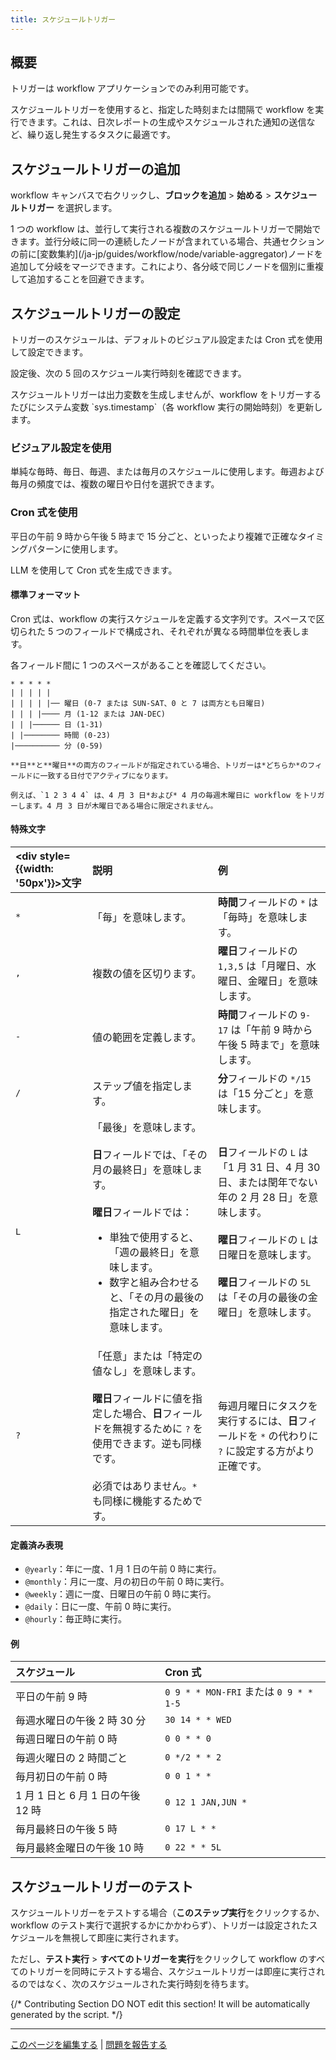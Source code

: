 ```yaml
---
title: スケジュールトリガー
---
```


## 概要

<Info>
    トリガーは workflow アプリケーションでのみ利用可能です。
</Info>

スケジュールトリガーを使用すると、指定した時刻または間隔で workflow を実行できます。これは、日次レポートの生成やスケジュールされた通知の送信など、繰り返し発生するタスクに最適です。

## スケジュールトリガーの追加

workflow キャンバスで右クリックし、**ブロックを追加** > **始める** > **スケジュールトリガー** を選択します。

<Tip>
    1 つの workflow は、並行して実行される複数のスケジュールトリガーで開始できます。並行分岐に同一の連続したノードが含まれている場合、共通セクションの前に[変数集約](/ja-jp/guides/workflow/node/variable-aggregator)ノードを追加して分岐をマージできます。これにより、各分岐で同じノードを個別に重複して追加することを回避できます。
</Tip>

## スケジュールトリガーの設定

トリガーのスケジュールは、デフォルトのビジュアル設定または Cron 式を使用して設定できます。

設定後、次の 5 回のスケジュール実行時刻を確認できます。

<Info>
    スケジュールトリガーは出力変数を生成しませんが、workflow をトリガーするたびにシステム変数 `sys.timestamp`（各 workflow 実行の開始時刻）を更新します。
</Info>

### ビジュアル設定を使用

単純な毎時、毎日、毎週、または毎月のスケジュールに使用します。毎週および毎月の頻度では、複数の曜日や日付を選択できます。

### Cron 式を使用

平日の午前 9 時から午後 5 時まで 15 分ごと、といったより複雑で正確なタイミングパターンに使用します。

<Tip>
    LLM を使用して Cron 式を生成できます。
</Tip>

#### 標準フォーマット

Cron 式は、workflow の実行スケジュールを定義する文字列です。スペースで区切られた 5 つのフィールドで構成され、それぞれが異なる時間単位を表します。

<Note>
    各フィールド間に 1 つのスペースがあることを確認してください。
</Note>

```
* * * * *
| | | | |
| | | | |── 曜日 (0-7 または SUN-SAT、0 と 7 は両方とも日曜日)
| | | |──── 月 (1-12 または JAN-DEC)
| | |────── 日 (1-31)
| |──────── 時間 (0-23)
|────────── 分 (0-59)
```

<Info>

    **日**と**曜日**の両方のフィールドが指定されている場合、トリガーは*どちらか*のフィールドに一致する日付でアクティブになります。

    例えば、`1 2 3 4 4` は、4 月 3 日*および* 4 月の毎週木曜日に workflow をトリガーします。4 月 3 日が木曜日である場合に限定されません。
</Info>

#### 特殊文字

| <div style={{width: '50px'}}>文字</div> | 説明 | 例 |
|:-----------|:-------------|:---------|
| `*` | 「毎」を意味します。 | **時間**フィールドの `*` は「毎時」を意味します。 |
| `,` | 複数の値を区切ります。 | **曜日**フィールドの `1,3,5` は「月曜日、水曜日、金曜日」を意味します。 |
| `-` | 値の範囲を定義します。 | **時間**フィールドの `9-17` は「午前 9 時から午後 5 時まで」を意味します。 |
| `/` | ステップ値を指定します。 | **分**フィールドの `*/15` は「15 分ごと」を意味します。 |
| `L` | 「最後」を意味します。<br /><br />**日**フィールドでは、「その月の最終日」を意味します。<br /><br />**曜日**フィールドでは：<ul><li>単独で使用すると、「週の最終日」を意味します。</li><li>数字と組み合わせると、「その月の最後の指定された曜日」を意味します。</li></ul>| **日**フィールドの `L` は「1 月 31 日、4 月 30 日、または閏年でない年の 2 月 28 日」を意味します。<br /><br />**曜日**フィールドの `L` は日曜日を意味します。<br /><br />**曜日**フィールドの `5L` は「その月の最後の金曜日」を意味します。 |
| `?` | 「任意」または「特定の値なし」を意味します。<br /><br />**曜日**フィールドに値を指定した場合、**日**フィールドを無視するために `?` を使用できます。逆も同様です。<br /><br />必須ではありません。`*` も同様に機能するためです。 | 毎週月曜日にタスクを実行するには、**日**フィールドを `*` の代わりに `?` に設定する方がより正確です。 |

#### 定義済み表現

- `@yearly`：年に一度、1 月 1 日の午前 0 時に実行。
- `@monthly`：月に一度、月の初日の午前 0 時に実行。
- `@weekly`：週に一度、日曜日の午前 0 時に実行。
- `@daily`：日に一度、午前 0 時に実行。
- `@hourly`：毎正時に実行。

#### 例

| スケジュール | Cron 式 |
|:----------|:-----------------|
| 平日の午前 9 時 | `0 9 * * MON-FRI` または `0 9 * * 1-5` |
| 毎週水曜日の午後 2 時 30 分 | `30 14 * * WED` |
| 毎週日曜日の午前 0 時 | `0 0 * * 0` |
| 毎週火曜日の 2 時間ごと | `0 */2 * * 2` |
| 毎月初日の午前 0 時 | `0 0 1 * *` |
| 1 月 1 日と 6 月 1 日の午後 12 時 | `0 12 1 JAN,JUN *` |
| 毎月最終日の午後 5 時 | `0 17 L * *` |
| 毎月最終金曜日の午後 10 時 | `0 22 * * 5L` |

## スケジュールトリガーのテスト

スケジュールトリガーをテストする場合（**このステップ実行**をクリックするか、workflow のテスト実行で選択するかにかかわらず）、トリガーは設定されたスケジュールを無視して即座に実行されます。

ただし、**テスト実行** > **すべてのトリガーを実行**をクリックして workflow のすべてのトリガーを同時にテストする場合、スケジュールトリガーは即座に実行されるのではなく、次のスケジュールされた実行時刻を待ちます。

{/*
Contributing Section
DO NOT edit this section!
It will be automatically generated by the script.
*/}

---

[このページを編集する](https://github.com/langgenius/dify-docs/edit/main/ja-jp/guides/workflow/node/schedule-trigger.mdx) | [問題を報告する](https://github.com/langgenius/dify-docs/issues/new?template=docs.yml)

